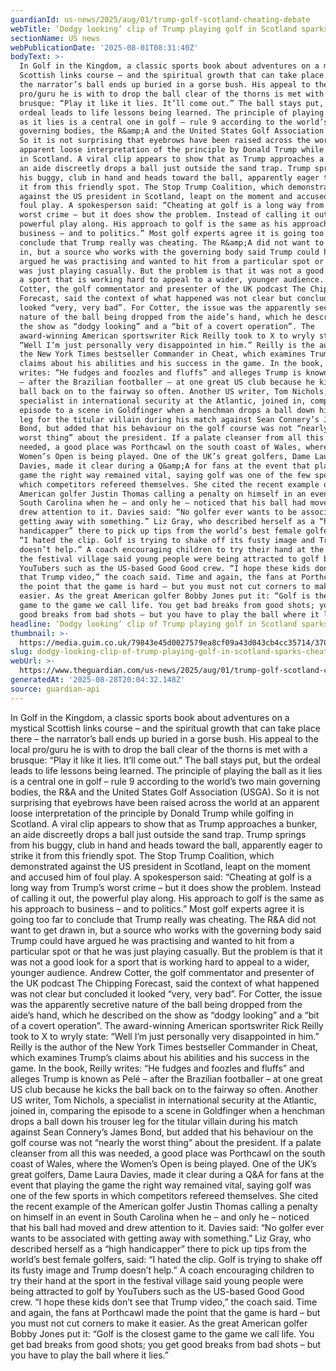 ```yaml
---
guardianId: us-news/2025/aug/01/trump-golf-scotland-cheating-debate
webTitle: ‘Dodgy looking’ clip of Trump playing golf in Scotland sparks cheating debate
sectionName: US news
webPublicationDate: '2025-08-01T08:31:40Z'
bodyText: >-
  In Golf in the Kingdom, a classic sports book about adventures on a mystical
  Scottish links course – and the spiritual growth that can take place there –
  the narrator’s ball ends up buried in a gorse bush. His appeal to the local
  pro/guru he is with to drop the ball clear of the thorns is met with a
  brusque: “Play it like it lies. It’ll come out.” The ball stays put, but the
  ordeal leads to life lessons being learned. The principle of playing the ball
  as it lies is a central one in golf – rule 9 according to the world’s two main
  governing bodies, the R&amp;A and the United States Golf Association (USGA).
  So it is not surprising that eyebrows have been raised across the world at an
  apparent loose interpretation of the principle by Donald Trump while golfing
  in Scotland. A viral clip appears to show that as Trump approaches a bunker,
  an aide discreetly drops a ball just outside the sand trap. Trump springs from
  his buggy, club in hand and heads toward the ball, apparently eager to strike
  it from this friendly spot. The Stop Trump Coalition, which demonstrated
  against the US president in Scotland, leapt on the moment and accused him of
  foul play. A spokesperson said: “Cheating at golf is a long way from Trump’s
  worst crime – but it does show the problem. Instead of calling it out, the
  powerful play along. His approach to golf is the same as his approach to
  business – and to politics.” Most golf experts agree it is going too far to
  conclude that Trump really was cheating. The R&amp;A did not want to get drawn
  in, but a source who works with the governing body said Trump could have
  argued he was practising and wanted to hit from a particular spot or that he
  was just playing casually. But the problem is that it was not a good look for
  a sport that is working hard to appeal to a wider, younger audience. Andrew
  Cotter, the golf commentator and presenter of the UK podcast The Chipping
  Forecast, said the context of what happened was not clear but concluded it
  looked “very, very bad”. For Cotter, the issue was the apparently secretive
  nature of the ball being dropped from the aide’s hand, which he described on
  the show as “dodgy looking” and a “bit of a covert operation”. The
  award-winning American sportswriter Rick Reilly took to X to wryly state:
  “Well I’m just personally very disappointed in him.” Reilly is the author of
  the New York Times bestseller Commander in Cheat, which examines Trump’s
  claims about his abilities and his success in the game. In the book, Reilly
  writes: “He fudges and foozles and fluffs” and alleges Trump is known as Pelé
  – after the Brazilian footballer – at one great US club because he kicks the
  ball back on to the fairway so often. Another US writer, Tom Nichols, a
  specialist in international security at the Atlantic, joined in, comparing the
  episode to a scene in Goldfinger when a henchman drops a ball down his trouser
  leg for the titular villain during his match against Sean Connery’s James
  Bond, but added that his behaviour on the golf course was not “nearly the
  worst thing” about the president. If a palate cleanser from all this was
  needed, a good place was Porthcawl on the south coast of Wales, where the
  Women’s Open is being played. One of the UK’s great golfers, Dame Laura
  Davies, made it clear during a Q&amp;A for fans at the event that playing the
  game the right way remained vital, saying golf was one of the few sports in
  which competitors refereed themselves. She cited the recent example of the
  American golfer Justin Thomas calling a penalty on himself in an event in
  South Carolina when he – and only he – noticed that his ball had moved and
  drew attention to it. Davies said: “No golfer ever wants to be associated with
  getting away with something.” Liz Gray, who described herself as a “high
  handicapper” there to pick up tips from the world’s best female golfers, said:
  “I hated the clip. Golf is trying to shake off its fusty image and Trump
  doesn’t help.” A coach encouraging children to try their hand at the sport in
  the festival village said young people were being attracted to golf by
  YouTubers such as the US-based Good Good crew. “I hope these kids don’t see
  that Trump video,” the coach said. Time and again, the fans at Porthcawl made
  the point that the game is hard – but you must not cut corners to make it
  easier. As the great American golfer Bobby Jones put it: “Golf is the closest
  game to the game we call life. You get bad breaks from good shots; you get
  good breaks from bad shots – but you have to play the ball where it lies.”
headline: ‘Dodgy looking’ clip of Trump playing golf in Scotland sparks cheating debate
thumbnail: >-
  https://media.guim.co.uk/79843e45d0027579ea8cf09a43d043cb4cc35714/370_183_3569_2855/500.jpg
slug: dodgy-looking-clip-of-trump-playing-golf-in-scotland-sparks-cheating-debate
webUrl: >-
  https://www.theguardian.com/us-news/2025/aug/01/trump-golf-scotland-cheating-debate
generatedAt: '2025-08-28T20:04:32.148Z'
source: guardian-api
---
```

In Golf in the Kingdom, a classic sports book about adventures on a mystical Scottish links course – and the spiritual growth that can take place there – the narrator’s ball ends up buried in a gorse bush. His appeal to the local pro/guru he is with to drop the ball clear of the thorns is met with a brusque: “Play it like it lies. It’ll come out.” The ball stays put, but the ordeal leads to life lessons being learned. The principle of playing the ball as it lies is a central one in golf – rule 9 according to the world’s two main governing bodies, the R&amp;A and the United States Golf Association (USGA). So it is not surprising that eyebrows have been raised across the world at an apparent loose interpretation of the principle by Donald Trump while golfing in Scotland. A viral clip appears to show that as Trump approaches a bunker, an aide discreetly drops a ball just outside the sand trap. Trump springs from his buggy, club in hand and heads toward the ball, apparently eager to strike it from this friendly spot. The Stop Trump Coalition, which demonstrated against the US president in Scotland, leapt on the moment and accused him of foul play. A spokesperson said: “Cheating at golf is a long way from Trump’s worst crime – but it does show the problem. Instead of calling it out, the powerful play along. His approach to golf is the same as his approach to business – and to politics.” Most golf experts agree it is going too far to conclude that Trump really was cheating. The R&amp;A did not want to get drawn in, but a source who works with the governing body said Trump could have argued he was practising and wanted to hit from a particular spot or that he was just playing casually. But the problem is that it was not a good look for a sport that is working hard to appeal to a wider, younger audience. Andrew Cotter, the golf commentator and presenter of the UK podcast The Chipping Forecast, said the context of what happened was not clear but concluded it looked “very, very bad”. For Cotter, the issue was the apparently secretive nature of the ball being dropped from the aide’s hand, which he described on the show as “dodgy looking” and a “bit of a covert operation”. The award-winning American sportswriter Rick Reilly took to X to wryly state: “Well I’m just personally very disappointed in him.” Reilly is the author of the New York Times bestseller Commander in Cheat, which examines Trump’s claims about his abilities and his success in the game. In the book, Reilly writes: “He fudges and foozles and fluffs” and alleges Trump is known as Pelé – after the Brazilian footballer – at one great US club because he kicks the ball back on to the fairway so often. Another US writer, Tom Nichols, a specialist in international security at the Atlantic, joined in, comparing the episode to a scene in Goldfinger when a henchman drops a ball down his trouser leg for the titular villain during his match against Sean Connery’s James Bond, but added that his behaviour on the golf course was not “nearly the worst thing” about the president. If a palate cleanser from all this was needed, a good place was Porthcawl on the south coast of Wales, where the Women’s Open is being played. One of the UK’s great golfers, Dame Laura Davies, made it clear during a Q&amp;A for fans at the event that playing the game the right way remained vital, saying golf was one of the few sports in which competitors refereed themselves. She cited the recent example of the American golfer Justin Thomas calling a penalty on himself in an event in South Carolina when he – and only he – noticed that his ball had moved and drew attention to it. Davies said: “No golfer ever wants to be associated with getting away with something.” Liz Gray, who described herself as a “high handicapper” there to pick up tips from the world’s best female golfers, said: “I hated the clip. Golf is trying to shake off its fusty image and Trump doesn’t help.” A coach encouraging children to try their hand at the sport in the festival village said young people were being attracted to golf by YouTubers such as the US-based Good Good crew. “I hope these kids don’t see that Trump video,” the coach said. Time and again, the fans at Porthcawl made the point that the game is hard – but you must not cut corners to make it easier. As the great American golfer Bobby Jones put it: “Golf is the closest game to the game we call life. You get bad breaks from good shots; you get good breaks from bad shots – but you have to play the ball where it lies.”
